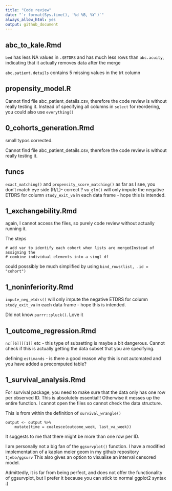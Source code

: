 ```yaml
---
title: "Code review"
date: "`r format(Sys.time(), '%d %B, %Y')`"
always_allow_html: yes
output: github_document
---
```


## abc_to_kale.Rmd

`bed` has less NA values in `.$ETDRS` and has much less rows than `abc.acuity`, indicating that it actually removes data after the merge

`abc.patient.details` contains 5 missing values in the trt column

## propensity_model.R

Cannot find file abc_patient_details.csv, therefore the code review is without really testing it.
Instead of specifying all columns in `select` for reordering, you could also use `everything()`

## 0_cohorts_generation.Rmd
small typos corrected. 

Cannot find file abc_patient_details.csv, therefore the code review is without really testing it.

## funcs
`exact_matching()` and `propensity_score_matching()`
as far as I see, you don't match eye side (R/L)- correct ?
`va_glm()` will only impute the negative ETDRS for column `study_exit_va` in each data frame - hope this is intended. 

## 1_exchangebility.Rmd
again, I cannot access the files, so purely code review without actually running it.

The steps 
```
# add var to identify each cohort when lists are mergedInstead of assigning the
# combine individual elements into a singl df
``` 
could posssibly be much simplified by using `bind_rows(list, .id = "cohort")`

## 1_noninferiority.Rmd
`impute_neg_etdrs()` will only impute the negative ETDRS for column `study_exit_va` in each data frame - hope this is intended. 

DId not know `purrr::pluck()`. Love it

## 1_outcome_regression.Rmd
`nc[[6]][[1]]` etc - this type of subsetting is maybe a bit dangerous. Cannot check if this is actually getting the data subset that you are specifying.

defining `estimands` - is there a good reason why this is not automated and you have added a precomputed table?

## 1_survival_analysis.Rmd

For survival package, you need to make sure that the data only has one row per observed ID. This is absolutely essential!! Otherwise it messes up the entire function. I cannot open the files so cannot check the data structure. 

This is from within the definition of `survival_wrangle()`
```
output <- output %>% 
    mutate(time = coalesce(outcome_week, last_va_week))
```
It suggests to me that there might be more than one row per ID. 


I am personally not a big fan of the `ggsurvplot()` function. I have a modified implementation of a kaplan meier geom in my github repository `tjebo/ggsurv`
This also gives an option to visualise an interval censored model.

Admittedly, it is far from being perfect, and does not offer the functionality of ggsurvplot, but I prefer it because you can stick to normal ggplot2 syntax :)


